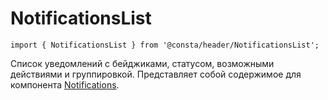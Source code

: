 
# NotificationsList

```tsx
import { NotificationsList } from '@consta/header/NotificationsList';
```

Список уведомлений с бейджиками, статусом, возможными действиями и группировкой. Представляет собой содержимое для компонента [Notifications](/?path=/docs/components-notifications--playground).

<NotificationsListExampleBasic />
